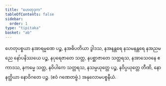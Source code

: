 ```yaml
---
title: "ဟေတုဒုက"
tableOfContents: false
sidebar:
  order: 1
type: "tipitaka"
basket: "ab"
---
```



<DynamicBreadcrumb />

<Division number="35">

<Paragraph number="1538">
ဟေတုပစ္စယာ နအာရမ္မဏေ ပဉ္စ, နအဓိပတိယာ ဒွါဒသ, နအနန္တရေ နသမနန္တရေ နအညမညေ နော်ပနိဿယေ ပဉ္စ, နပုရေဇာတေ သတ္တ, နပစ္ဆာဇာတေ သတ္တရသ, နအာသေဝနေ ဧကာဒသ, နကမ္မေ သတ္တ, နဝိပါကေ သတ္တရသ, နသမ္ပယုတ္တေ ပဉ္စ, နဝိပ္ပယုတ္တေ တီဏိ, နောနတ္ထိယာ နောဝိဂတေ ပဉ္စ. (ဧဝံ ဂဏေတဗ္ဗံ.)

</Paragraph>
</Division>

<Paragraph number="1539" type="center">
အနုလောမပစ္စနီယံ.
</Paragraph>